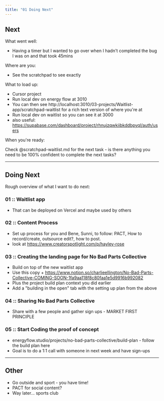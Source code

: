```yaml
---
title: "01 Doing Next"
---
```


## Next 

What went well: 
- Having a timer but I wanted to go over when I hadn't completed the bug I was on and that took 45mins 

Where are you: 

- See the scratchpad to see exactly 

What to load up: 

- Cursor project 
- Run local dev on energy flow at 3010 
- You can then see http://localhost:3010/03-projects/Waitlist-app/scratchpad-waitlist for a rich text version of where you're at 
- Run local dev on waitlist so you can see it at 3000 
- also useful: https://supabase.com/dashboard/project/rhnujzqwkiibkddbpyql/auth/users 

When you're ready: 

Check @scratchpad-waitlist.md for the next task - is there anything you need to be 100% confident to complete the next tasks? 

---

## Doing Next

Rough overview of what I want to do next: 

### 01 :: Waitlist app 
- That can be deployed on Vercel and maybe used by others 

### 02 :: Content Process 
- Set up process for you and Bene, Sunni, to follow: PACT, How to record/create, outsource edit?, how to post. 
- look at https://www.creatorspotlight.com/p/hayley-rose 

### 03 :: Creating the landing page for No Bad Parts Collective 
- Build on top of the new waitlist app 
- Use this copy + https://www.notion.so/charlieellington/No-Bad-Parts-Collective-COMING-SOON-1fa9aa118f8c80faa1e5d9916b992082
- Plus the project build plan context you did earlier 
- Add a "building in the open" tab with the setting up plan from the above 

### 04 :: Sharing No Bad Parts Collective 
- Share with a few people and gather sign ups - MARKET FIRST PRINCIPLE 

### 05 :: Start Coding the proof of concept 
- energyflow.studio/projects/no-bad-parts-collective/build-plan - follow the build plan here 
- Goal is to do a 1:1 call with someone in next week and have sign-ups 

---

## Other 

- Go outside and sport - you have time! 
- PACT for social content? 
- Way later... sports club 